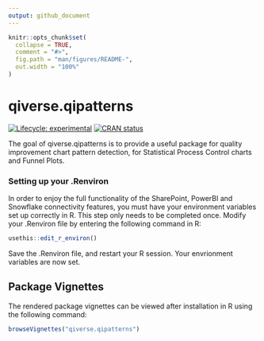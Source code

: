```yaml
---
output: github_document
---
```


<!-- README.md is generated from README.Rmd. Please edit that file -->

```r
knitr::opts_chunk$set(
  collapse = TRUE,
  comment = "#>",
  fig.path = "man/figures/README-",
  out.width = "100%"
)
```

# qiverse.qipatterns

<!-- badges: start -->

[![Lifecycle: experimental](https://img.shields.io/badge/lifecycle-experimental-orange.svg)](https://lifecycle.r-lib.org/articles/stages.html#experimental) [![CRAN status](https://www.r-pkg.org/badges/version/qiverse.qipatterns)](https://CRAN.R-project.org/package=qiverse.qipatterns)

<!-- badges: end -->

The goal of qiverse.qipatterns is to provide a useful package for quality improvement chart pattern detection, for Statistical Process Control charts and Funnel Plots.

<!-- ## Installation -->

<!-- Before installing the development version of `qiverse.qipatterns`, add a Github personal access token to R by: -->

<!-- ``` r -->
<!-- #Go to github page to generate token -->
<!-- usethis::create_github_token() -->

<!-- #paste your PAT into pop-up that follows... -->
<!-- credentials::set_github_pat() -->
<!-- ``` -->

<!-- These credentials will now allow you to download private repositories from the AUS-DOH-Safety-and-Quality organisation. -->

<!-- You can now install the development version of `qiverse.qipatterns` like so: -->

<!-- ``` r -->
<!-- devtools::install_github("AUS-DOH-Safety-and-Quality/qiverse.qipatterns") -->
<!-- ``` -->

<!-- Branches of the development version of `qiverse.qipatterns` can also be installed through the "ref" option: -->

<!-- ``` r -->
<!-- devtools::install_github("AUS-DOH-Safety-and-Quality/qiverse.qipatterns", ref = "branch-a") -->
<!-- ``` -->

### Setting up your .Renviron

In order to enjoy the full functionality of the SharePoint, PowerBI and Snowflake connectivity features, you must have your environment variables set up correctly in R. This step only needs to be completed once. Modify your .Renviron file by entering the following command in R:

``` r
usethis::edit_r_environ()
```

<!-- For internal users from HQIU, you can use [this sharepoint text file](https://wahealthdept.sharepoint.com/:t:/r/sites/SafetyandQualityIndicatorSetSQuIS/internal/SQuIS%20O365%20Confidential%20Documents/R/connectivity/example_renviron.txt) as a template. Please replace your he number and local github path with your unique information. -->

Save the .Renviron file, and restart your R session. Your envrionment variables are now set.

## Package Vignettes

The rendered package vignettes can be viewed after installation in R using the following command:

``` r
browseVignettes("qiverse.qipatterns")
```
